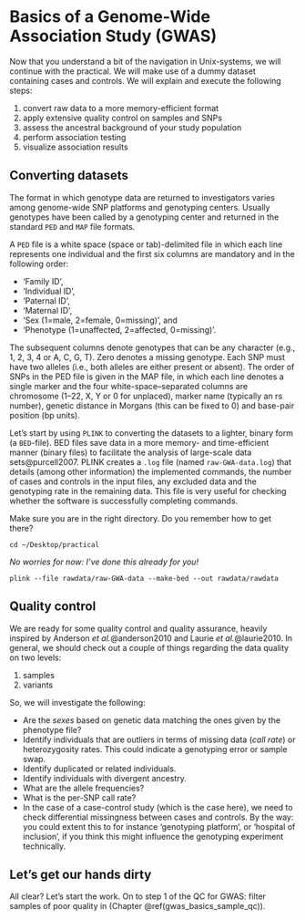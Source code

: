 # Basics of a Genome-Wide Association Study (GWAS)

Now that you understand a bit of the navigation in Unix-systems, we will continue with the practical. We will make use of a dummy dataset containing cases and controls. We will explain and execute the following steps:

1. convert raw data to a more memory-efficient format
2. apply extensive quality control on samples and SNPs
3. assess the ancestral background of your study population
4. perform association testing
5. visualize association results


## Converting datasets

The format in which genotype data are returned to investigators varies among genome-wide SNP platforms and genotyping centers. Usually genotypes have been called by a genotyping center and returned in the standard `PED` and `MAP` file formats. 

A `PED` file is a white space (space or tab)-delimited file in which each line represents one individual and the first six columns are mandatory and in the following order:

- 'Family ID', 
- 'Individual ID', 
- 'Paternal ID', 
- 'Maternal ID', 
- 'Sex (1=male, 2=female, 0=missing)', and 
- 'Phenotype (1=unaffected, 2=affected, 0=missing)'. 

The subsequent columns denote genotypes that can be any character (e.g., 1, 2, 3, 4 or A, C, G, T). Zero denotes a missing genotype. Each SNP must have two alleles (i.e., both alleles are either present or absent). 
The order of SNPs in the PED file is given in the MAP file, in which each line denotes a single marker and the four white-space–separated columns are chromosome (1–22, X, Y or 0 for unplaced), marker name (typically an rs number), genetic distance in Morgans (this can be fixed to 0) and base-pair position (bp units).

Let's start by using `PLINK` to converting the datasets to a lighter, binary form (a `BED`-file). BED files save data in a more memory- and time-efficient manner (binary files) to facilitate the analysis of large-scale data sets@purcell2007. PLINK creates a `.log` file (named `raw-GWA-data.log`) that details (among other information) the implemented commands, the number of cases and controls in the input files, any excluded data and the genotyping rate in the remaining data. This file is very useful for checking whether the software is successfully completing commands.


Make sure you are in the right directory. Do you remember how to get there?


```
cd ~/Desktop/practical
```



*No worries for now: I've done this already for you!*


```
plink --file rawdata/raw-GWA-data --make-bed --out rawdata/rawdata
```

## Quality control

We are ready for some quality control and quality assurance, heavily inspired by Anderson _et al._@anderson2010 and Laurie _et al._@laurie2010. In general, we should check out a couple of things regarding the data quality on two levels:

1) samples
2) variants

So, we will investigate the following:

- Are the *sexes* based on genetic data matching the ones given by the phenotype file?
- Identify individuals that are outliers in terms of missing data (_call rate_) or heterozygosity rates. This could indicate a genotyping error or sample swap.
- Identify duplicated or related individuals.
- Identify individuals with divergent ancestry.
- What are the allele frequencies?
- What is the per-SNP call rate?
- In the case of a case-control study (which is the case here), we need to check differential missingness between cases and controls. By the way: you could extent this to for instance 'genotyping platform', or 'hospital of inclusion', if you think this might influence the genotyping experiment technically.


## Let's get our hands dirty

All clear? Let's start the work. On to step 1 of the QC for GWAS: filter samples of poor quality in (Chapter \@ref(gwas_basics_sample_qc)). 
